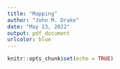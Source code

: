 ```yaml
---
title: "Mapping"
author: "John M. Drake"
date: "May 23, 2022"
output: pdf_document
urlcolor: blue
---
```


```r
knitr::opts_chunk$set(echo = TRUE)
```
